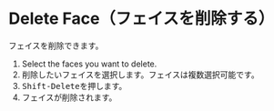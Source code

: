 
<Reference shortcut="Shift-Delete" command="Delete Face" button="" />

# Delete Face（フェイスを削除する）

フェイスを削除できます。

1. Select the faces you want to delete.
1. 削除したいフェイスを選択します。フェイスは複数選択可能です。
2. <kbd>Shift-Delete</kbd>を押します。
3. フェイスが削除されます。






